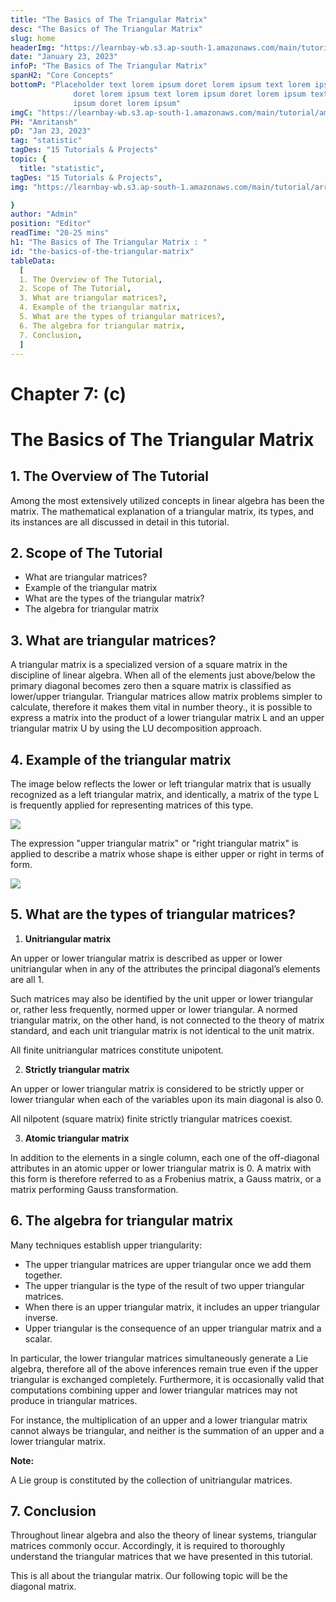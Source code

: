 ```yaml
---
title: "The Basics of The Triangular Matrix"
desc: "The Basics of The Triangular Matrix"
slug: home
headerImg: "https://learnbay-wb.s3.ap-south-1.amazonaws.com/main/tutorial/python.png"
date: "January 23, 2023"
infoP: "The Basics of The Triangular Matrix"
spanH2: "Core Concepts"
bottomP: "Placeholder text lorem ipsum doret lorem ipsum text lorem ipsum
              doret lorem ipsum text lorem ipsum doret lorem ipsum text lorem
              ipsum doret lorem ipsum"
imgC: "https://learnbay-wb.s3.ap-south-1.amazonaws.com/main/tutorial/amritansh.png"
PH: "Amritansh"
pD: "Jan 23, 2023"
tag: "statistic"
tagDes: "15 Tutorials & Projects"
topic: {
  title: "statistic",
tagDes: "15 Tutorials & Projects",
img: "https://learnbay-wb.s3.ap-south-1.amazonaws.com/main/tutorial/arrow.png"

}
author: "Admin"
position: "Editor"
readTime: "20-25 mins"
h1: "The Basics of The Triangular Matrix : "
id: "the-basics-of-the-triangular-matrix"
tableData:
  [
  1. The Overview of The Tutorial, 
  2. Scope of The Tutorial,  
  3. What are triangular matrices?,  
  4. Example of the triangular matrix, 
  5. What are the types of triangular matrices?,
  6. The algebra for triangular matrix, 
  7. Conclusion,
  ]
---
```


# **Chapter 7: (c)**


# **The Basics of The Triangular Matrix**


## 1. The Overview of The Tutorial

Among the most extensively utilized concepts in linear algebra has been the matrix. The mathematical explanation of a triangular matrix, its types, and its instances are all discussed in detail in this tutorial.


## 2. Scope of The Tutorial



* What are triangular matrices?
* Example of the triangular matrix
* What are the types of the triangular matrix?
* The algebra for triangular matrix


## 3. What are triangular matrices?

A triangular matrix is a specialized version of a square matrix in the discipline of linear algebra. When all of the elements just above/below the primary diagonal becomes zero then a square matrix is classified as lower/upper triangular. Triangular matrices allow matrix problems simpler to calculate, therefore it makes them vital in number theory., it is possible to express a matrix into the product of a lower triangular matrix L and  an upper triangular matrix U by using the LU decomposition approach.


## 4. Example of the triangular matrix

The image below reflects the lower or left triangular matrix that is usually recognized as a left triangular matrix, and identically, a matrix of the type L is frequently applied for representing matrices of this type.


<img src="https://learnbay-wb.s3.ap-south-1.amazonaws.com/main/tutorial/statistics/1st+Image+for+triangular+matrix.jpg"></img>


The expression "upper triangular matrix" or "right triangular matrix" is applied to describe a matrix whose shape is either upper or right in terms of form.


<img src="https://learnbay-wb.s3.ap-south-1.amazonaws.com/main/tutorial/statistics/2nd+image+for+the+triangular+matrix.jpg"></img>



## 5. What are the types of triangular matrices?



1. **Unitriangular matrix**

An upper or lower triangular matrix is described as upper or lower unitriangular when in any of the attributes  the principal diagonal’s elements are all 1.

Such matrices may also be identified by the unit upper or lower triangular or, rather less frequently, normed upper or lower triangular. A normed triangular matrix, on the other hand, is not connected to the theory of matrix standard, and each unit triangular matrix is not identical to the unit matrix.

All finite unitriangular matrices constitute unipotent.



2. **Strictly triangular matrix**

An upper or lower triangular matrix is considered to be strictly upper or lower triangular when each of the variables upon its main diagonal is also 0.

All nilpotent (square matrix) finite strictly triangular matrices coexist.



3. **Atomic triangular matrix**

In addition to the elements in a single column, each one of the off-diagonal attributes in an atomic upper or lower triangular matrix is 0. A matrix with this form is therefore referred to as a Frobenius matrix, a Gauss matrix, or a matrix performing Gauss transformation.


## 6. The algebra for triangular matrix

Many techniques establish upper triangularity:



* The upper triangular matrices are upper triangular once we add them together.
* The upper triangular is the type of the result of two upper triangular matrices.
* When there is an upper triangular matrix, it includes an upper triangular inverse.
* Upper triangular is the consequence of an upper triangular matrix and a scalar.

In particular, the lower triangular matrices simultaneously generate a Lie algebra, therefore all of the above inferences remain true even if the upper triangular is exchanged completely. Furthermore, it is occasionally valid that computations combining upper and lower triangular matrices may not produce in triangular matrices.

For instance, the multiplication of an upper and a lower triangular matrix cannot always be triangular, and neither is the summation of an upper and a lower triangular matrix.


**Note:**

A Lie group is constituted by the collection of unitriangular matrices.


## 7. Conclusion

Throughout linear algebra and also the theory of linear systems, triangular matrices commonly occur. Accordingly, it is required to thoroughly understand the triangular matrices that we have presented in this tutorial.

This is all about the triangular matrix. Our following topic will be the diagonal matrix.